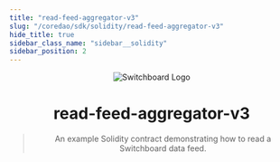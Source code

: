 ```yaml
---
title: "read-feed-aggregator-v3"
slug: "/coredao/sdk/solidity/read-feed-aggregator-v3"
hide_title: true
sidebar_class_name: "sidebar__solidity"
sidebar_position: 2
---
```


<div align="center">

![Switchboard Logo](https://github.com/switchboard-xyz/sbv2-core/raw/main/website/static/img/icons/switchboard/avatar.png)

# read-feed-aggregator-v3

> An example Solidity contract demonstrating how to read a Switchboard data
> feed.

</div>
